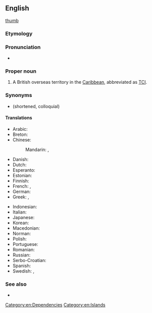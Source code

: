 ==English==
{{wikipedia}}
[[image:Turks caicos islands sm04.png|thumb]]

===Etymology===
{{rfe|en}}

===Pronunciation===
* {{IPA|/ˈtɜː(ɹ)ks ən ˈkeɪkəs ˌaɪləndz/|lang=en}}

===Proper noun===
{{en-proper noun|head=[[Turks]] [[and]] [[Caicos]] [[island|Islands]]}}

# A British overseas territory in the [[Caribbean]], abbreviated as [[TCI]].

===Synonyms===
* {{l|en|Turks and Caicos}} (shortened, colloquial)

====Translations====
{{trans-top|a British overseas territory in the Caribbean}}
* Arabic: {{t|ar|جُزُر تَرْكْس وَكَايْكُوس|f-p|tr=juzur tarks wa-kaykus}}
* Breton: {{t|br|Inizi Turks ha Caicos}}
* Chinese:
*: Mandarin: {{t+|cmn|特克斯和凱科斯群島|sc=Hani}}, {{t+|cmn|特克斯和凯科斯群岛|tr=Tèkèsī hé Kǎikēsī qúndǎo|sc=Hani}}
* Danish: {{t|da|Turks- og Caicosøerne}}
* Dutch: {{t+|nl|Turks- en Caicoseilanden}}
* Esperanto: {{t|eo|Turkoj kaj Kajkoj}}
* Estonian: {{t|et|Turksi ja Caicose saared}}
* Finnish: {{t|fi|Turks- ja Caicossaaret}}
* French: {{t+|fr|îles Turques-et-Caïques|f-p}}, {{t+|fr|îles Turks-et-Caïcos|f-p}}
* German: {{t|de|Turks- und Caicosinseln|f-p}}
* Greek: {{t|el|Νήσοι Τερκς και Κάικος}}, {{t|el|Νήσοι Τερκς και Κέικος}}
{{trans-mid}}
* Indonesian: {{t|id|Kepulauan Turks dan Caicos}}
* Italian: {{t|it|Isole Turks e Caicos}}
* Japanese: {{t|ja|タークス・カイコス諸島|tr=Tākusu-Kaikosu-shotō|sc=Jpan}}
* Korean: {{t|ko|터크스 케이커스 제도|tr=Teokeuseu Keikeoseu jedo|sc=Kore}}
* Macedonian: {{t|mk|Туркс и Кајкос|tr=Túrks i Kájkos}}
* Norman: {{t|nrf|Îles Turks et Caicos|f-p}}
* Polish: {{t|pl|Turks i Caicos}}
* Portuguese: {{t|pt|ilhas Turcas e Caicos|f}}
* Romanian: {{t|ro|Turks și Caicos}}
* Russian: {{t|ru|острова́ Тёркс и Ка́йкос|m-p|tr=ostrová Tjorks i Kájkos}}
* Serbo-Croatian: {{t|sh|Otoci Turks i Caicos}}
* Spanish: {{t|es|islas Turcas y Caicos|f}}
* Swedish: {{t|sv|Turks- och Caicosöarna}}, {{t|sv|Turks and Caicos Islands}}
{{trans-bottom}}

===See also===
* {{l|en|Appendix:Countries of the world}}

[[Category:en:Dependencies]]
[[Category:en:Islands]]